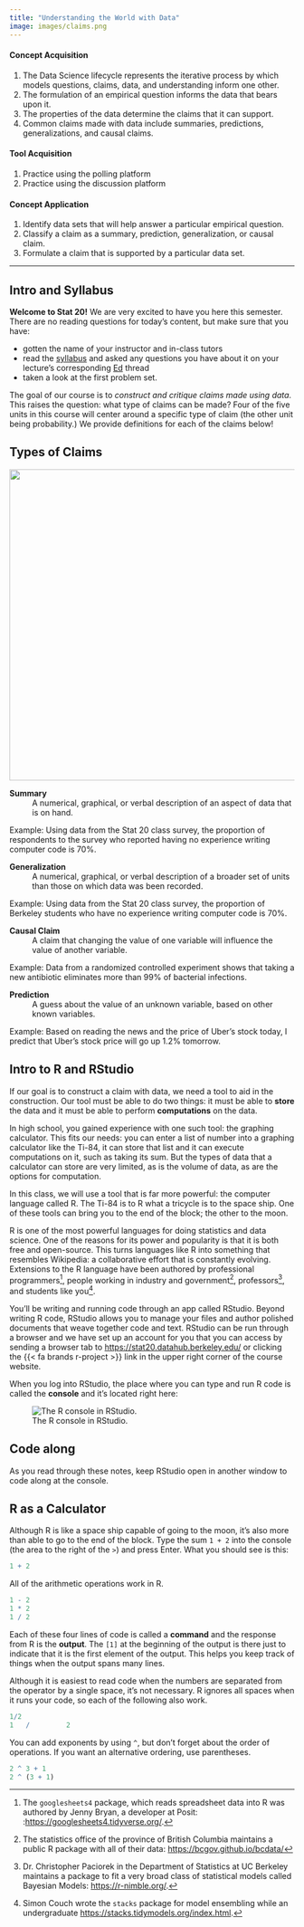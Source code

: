 ```yaml
---
title: "Understanding the World with Data"
image: images/claims.png
---
```


:::{.lo .content-hidden unless-profile="staff-site"}

#### Concept Acquisition

1. The Data Science lifecycle represents the iterative process by which models questions, claims, data, and understanding inform one other.
1. The formulation of an empirical question informs the data that bears upon it.
1. The properties of the data determine the claims that it can support.
1. Common claims made with data include summaries, predictions, generalizations, and causal claims.

#### Tool Acquisition

1. Practice using the polling platform
1. Practice using the discussion platform

#### Concept Application
1. Identify data sets that will help answer a particular empirical question.
1. Classify a claim as a summary, prediction, generalization, or causal claim.
1. Formulate a claim that is supported by a particular data set.

----------------------------------------------------

:::

## Intro and Syllabus

**Welcome to Stat 20!** We are very excited to have you here this semester. There are no reading questions for today's content, but make sure that you have:

-   gotten the name of your instructor and in-class tutors
-   read the [syllabus](../../syllabus.qmd) and asked any questions you have about it on your lecture's corresponding [Ed](https://edstem.org/us/courses/51198/discussion/) thread
-   taken a look at the first problem set.  

The goal of our course is to *construct and critique claims made using data*. This raises the question: what type of claims can be made? Four of the five units in this course will center around a specific type of claim (the other unit being probability.) We provide definitions for each of the claims below!

## Types of Claims

![](images/claims.png){width=550 fig-align="center"}

:::{.def}
**Summary**
 ~ A numerical, graphical, or verbal description of an aspect of data that is on hand.
:::

Example: Using data from the Stat 20 class survey, the proportion of respondents to the survey who reported having no experience writing computer code is 70%.

:::{.def}
**Generalization**
 ~ A numerical, graphical, or verbal description of a broader set of units than those on which data was been recorded.
:::

<!-- Also: the use of a particular data set to draw a conclusion about the nature of the mechanism that generated the data. -->

Example: Using data from the Stat 20 class survey, the proportion of Berkeley students who have no experience writing computer code is 70%.

:::{.def}
**Causal Claim**
 ~ A claim that changing the value of one variable will influence the value of another variable.
:::

Example: Data from a randomized controlled experiment shows that taking a new antibiotic eliminates more than 99% of bacterial infections.

:::{.def}
**Prediction**
 ~ A guess about the value of an unknown variable, based on other known variables.
:::

Example: Based on reading the news and the price of Uber's stock today, I predict that Uber's stock price will go up 1.2% tomorrow.


## Intro to R and RStudio

If our goal is to construct a claim with data, we need a tool to aid in the construction. Our tool must be able to do two things: it must be able to **store** the data and it must be able to perform **computations** on the data.

In high school, you gained experience with one such tool: the graphing calculator. This fits our needs: you can enter a list of number into a graphing calculator like the Ti-84, it can store that list and it can execute computations on it, such as taking its sum. But the types of data that a calculator can store are very limited, as is the volume of data, as are the options for computation.

In this class, we will use a tool that is far more powerful: the computer language called R. The Ti-84 is to R what a tricycle is to the space ship. One of these tools can bring you to the end of the block; the other to the moon.

R is one of the most powerful languages for doing statistics and data science. One of the reasons for its power and popularity is that it is both free and open-source.  This turns languages like R into something that resembles Wikipedia: a collaborative effort that is constantly evolving. Extensions to the R language have been authored by professional programmers[^pro], people working in industry and government[^gov], professors[^prof], and students like you[^ug].

[^pro]: The `googlesheets4` package, which reads spreadsheet data into R was authored by Jenny Bryan, a developer at Posit: :<https://googlesheets4.tidyverse.org/>.

[^gov]: The statistics office of the province of British Columbia maintains a public R package with all of their data: <https://bcgov.github.io/bcdata/>

[^prof]: Dr. Christopher Paciorek in the Department of Statistics at UC Berkeley maintains a package to fit a very broad class of statistical models called Bayesian Models: <https://r-nimble.org/>.

[^ug]: Simon Couch wrote the `stacks` package for model ensembling while an undergraduate <https://stacks.tidymodels.org/index.html>.

You'll be writing and running code through an app called RStudio. Beyond writing R code, RStudio allows you to manage your files and author polished documents that weave together code and text. RStudio can be run through a browser and we have set up an account for you that you can access by sending a browser tab to <https://stat20.datahub.berkeley.edu/> or clicking the {{< fa brands r-project >}} link in the upper right corner of the course website.

When you log into RStudio, the place where you can type and run R code is called the **console** and it's located right here:

![The R console in RStudio.](images/rstudio-console.png){#fig-console fig-alt="Screenshot showing RStudio in the browser with the console circled in green." fig-align=center}

:::{.callout-tip}

## Code along

As you read through these notes, keep RStudio open in another window to code along at the console.
:::

## R as a Calculator

Although R is like a space ship capable of going to the moon, it's also more than able to go to the end of the block. Type the sum `1 + 2` into the console (the area to the right of the `>`) and press Enter. What you should see is this:

```r
1 + 2
```

All of the arithmetic operations work in R.

```r
1 - 2
1 * 2
1 / 2
```

Each of these four lines of code is called a **command** and the response from R is the **output**. The `[1]` at the beginning of the output is there just to indicate that it is the first element of the output. This helps you keep track of things when the output spans many lines.

Although it is easiest to read code when the numbers are separated from the operator by a single space, it's not necessary. R ignores all spaces when it runs your code, so each of the following also work.

```r
1/2
1   /         2
```

You can add exponents by using `^`, but don't forget about the order of operations. If you want an alternative ordering, use parentheses.

```r
2 ^ 3 + 1
2 ^ (3 + 1)
```

